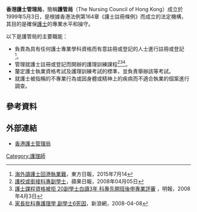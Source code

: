 '''香港護士管理局'''，簡稱'''護管局'''（The Nursing Council of Hong Kong）成立於1999年5月3日，是根據香港法例第164章《護士註冊條例》而成立的法定機構，其目的是確保[[護士|護士]]的專業水平和操守。

以下是護管局的主要職能：
*負責為具有任何護士專業學科資格而有意註冊或登記的人士進行註冊或登記<ref>[http://orientaldaily.on.cc/cnt/news/20150714/00176_017.html 海外讀護士回港執業難]，東方日報，2015年7月14</ref>。
*管理就護士註冊或登記而開辦的護理訓練課程<ref>[http://hk.apple.nextmedia.com/news/art/20080405/10950360 護校或銜接科專副學士]，蘋果日報，2008年04月05日</ref><ref>[http://www.mingpaohealth.com/cfm/news3.cfm?File=20080403/news/gaa1.txt 護士課程資格被拒 20副學士白讀3年 科專先開班後申專業評審] {{Wayback|url=http://www.mingpaohealth.com/cfm/news3.cfm?File=20080403%2Fnews%2Fgaa1.txt |date=20080612082619 }}，明報，2008年4月3日</ref><ref>[http://edu.sina.com.hk/news/3/4/1/3163/1.html 家長批科專護理學 副學士6死因]{{dead link|date=2018年5月 |bot=InternetArchiveBot |fix-attempted=yes }}，新浪網，2008-04-08</ref>。
*釐定護士執業資格考試及護理訓練考試的標準，並負責舉辦該等考試。
*就護士被指稱的不專業行為或因身體或精神上的疾病而不適合執業的個案進行調查。

== 參考資料 ==
{{reflist}}

== 外部連結 ==
*[http://www.nchk.org.hk/tc/home/index.html 香港護士管理局]
{{香港公營機構}}

[[Category:護理師|Category:護理師]]